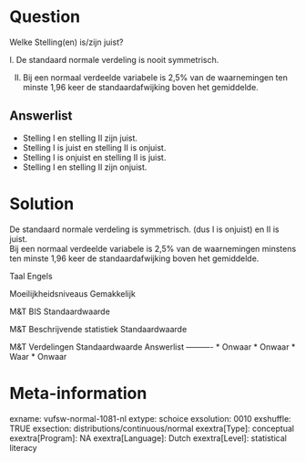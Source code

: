 Question
========
Welke Stelling(en) is/zijn juist?  
  
I. De standaard normale verdeling is nooit symmetrisch.  
  
II.  Bij een normaal verdeelde variabele is 2,5% van de waarnemingen ten minste 1,96 keer de standaardafwijking boven het gemiddelde.

Answerlist
----------
* Stelling I en stelling II zijn juist.
* Stelling I is juist en stelling II is onjuist.
* Stelling I is onjuist en stelling II is juist.
* Stelling I en stelling II zijn onjuist.

Solution
========

De standaard normale verdeling is symmetrisch. (dus I is onjuist) en II is juist.  
Bij een normaal verdeelde variabele is 2,5% van de waarnemingen minstens ten minste 1,96 keer de standaardafwijking boven het gemiddelde.

Taal Engels

Moeilijkheidsniveaus Gemakkelijk

M&T BIS Standaardwaarde

M&T Beschrijvende statistiek Standaardwaarde

M&T Verdelingen Standaardwaarde
Answerlist
----------
* Onwaar
* Onwaar
* Waar
* Onwaar

Meta-information
================
exname: vufsw-normal-1081-nl
extype: schoice
exsolution: 0010
exshuffle: TRUE
exsection: distributions/continuous/normal
exextra[Type]: conceptual
exextra[Program]: NA
exextra[Language]: Dutch
exextra[Level]: statistical literacy

